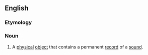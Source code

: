 ==English==

===Etymology===
{{prefix|en|phono|record}}

===Noun===
{{en-noun}}

# {{lb|en|US|legal}} A [[physical]] [[object]] that contains a permanent [[record]] of a [[sound]].